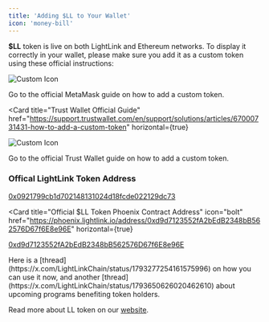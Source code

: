 ```yaml
---
title: 'Adding $LL to Your Wallet'
icon: 'money-bill'
---
```


**$LL** token is live on both LightLink and Ethereum networks. To display it correctly in your
wallet, please make sure you add it as a custom token using these official instructions:

<CardGroup cols={2}>

<Card
  title="MetaMask Official Guide"
  href="https://support.metamask.io/managing-my-tokens/custom-tokens/how-to-display-tokens-in-metamask/#how-to-add-a-custom-token"
    horizontal={true}> 
  
  <p style={{padding: "15px 0px"}}>
  <img
    src="../images/metamask-fox.svg"
    alt="Custom Icon"
    width={50}
    className="custom-icon"
  />
  </p>

Go to the official MetaMask guide on how to add a custom token.

</Card>

<Card
  title="Trust Wallet Official Guide"
  href="https://support.trustwallet.com/en/support/solutions/articles/67000731431-how-to-add-a-custom-token"
    horizontal={true}
>

<img src="../images/trust-wallet-logo.svg" alt="Custom Icon" width={110} className="custom-icon" />

Go to the official Trust Wallet guide on how to add a custom token.

</Card>

</CardGroup>

### Offical LightLink Token Address

<CardGroup cols={1}>
<Card
  title="Official $LL Token Ethereum Contract Address"
  icon="ethereum"
  href="https://etherscan.io/address/0x0921799cb1d702148131024d18fcde022129dc73"
  horizontal={true}
>

[0x0921799cb1d702148131024d18fcde022129dc73](https://etherscan.io/address/0x0921799cb1d702148131024d18fcde022129dc73)

</Card>

<Card
  title="Official $LL Token Phoenix Contract Address"
  icon="bolt"
  href="https://phoenix.lightlink.io/address/0xd9d7123552fA2bEdB2348bB562576D67f6E8e96E"
    horizontal={true}
>

[0xd9d7123552fA2bEdB2348bB562576D67f6E8e96E](https://phoenix.lightlink.io/address/0xd9d7123552fA2bEdB2348bB562576D67f6E8e96E)

</Card>
</CardGroup>
Here is a [thread](https://x.com/LightLinkChain/status/1793277254161575996) on how you can use it now, and another [thread](https://x.com/LightLinkChain/status/1793650626020462610) about upcoming programs benefiting token holders.

Read more about LL token on our [website](https://lightlink.io/token).
